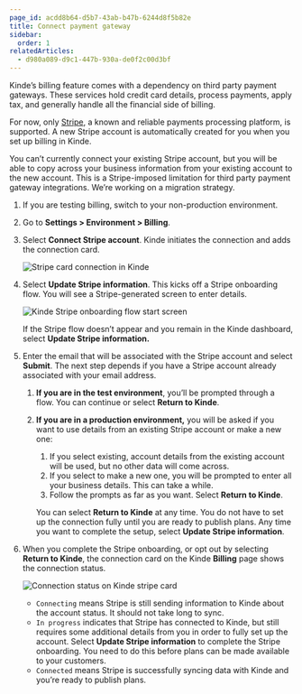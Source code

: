 ```yaml
---
page_id: acdd8b64-d5b7-43ab-b47b-6244d8f5b82e
title: Connect payment gateway
sidebar:
  order: 1
relatedArticles:
  - d980a089-d9c1-447b-930a-de0f2c00d3bf
---
```


Kinde’s billing feature comes with a dependency on third party payment gateways. These services hold credit card details, process payments, apply tax, and generally handle all the financial side of billing.

For now, only [Stripe](https://stripe.com), a known and reliable payments processing platform, is supported. A new Stripe account is automatically created for you when you set up billing in Kinde. 

<Aside type="warning">

You can’t currently connect your existing Stripe account, but you will be able to copy across your business information from your existing account to the new account. This is a Stripe-imposed limitation for third party payment gateway integrations. We’re working on a migration strategy.

</Aside>

1. If you are testing billing, switch to your non-production environment.
2. Go to **Settings > Environment > Billing**.
3. Select **Connect Stripe account**. Kinde initiates the connection and adds the connection card.
    
    ![Stripe card connection in Kinde](https://imagedelivery.net/skPPZTHzSlcslvHjesZQcQ/f3797997-6681-41c8-a297-4a962d5d0500/public)
    
4. Select **Update Stripe information**. This kicks off a Stripe onboarding flow. You will see a Stripe-generated screen to enter details.
    
    ![Kinde Stripe onboarding flow start screen](https://imagedelivery.net/skPPZTHzSlcslvHjesZQcQ/71b08393-f43d-4f91-3268-7501e08d3f00/public)
    
    <Aside>
    
    If the Stripe flow doesn’t appear and you remain in the Kinde dashboard, select **Update Stripe information.**
    
    </Aside>
    
5. Enter the email that will be associated with the Stripe account and select **Submit**. The next step depends if you have a Stripe account already associated with your email address.
    1. **If you are in the test environment**, you’ll be prompted through a flow. You can continue or select **Return to Kinde**. 
    2. **If you are in a production environment,** you will be asked if you want to use details from an existing Stripe account or make a new one: 
        1. If you select existing, account details from the existing account will be used, but no other data will come across. 
        2. If you select to make a new one, you will be prompted to enter all your business details. This can take a while. 
        3. Follow the prompts as far as you want. Select **Return to Kinde**.
        
        <Aside>
        
        You can select **Return to Kinde** at any time. You do not have to set up the connection fully until you are ready to publish plans. Any time you want to complete the setup, select **Update         Stripe information**.
        
        </Aside>
        
6. When you complete the Stripe onboarding, or opt out by selecting **Return to Kinde**, the connection card on the Kinde **Billing** page shows the connection status. 
    
    ![Connection status on Kinde stripe card](https://imagedelivery.net/skPPZTHzSlcslvHjesZQcQ/f4eb395b-069e-42c3-ab4f-d78cc52e8800/public)
    
    - `Connecting`  means Stripe is still sending information to Kinde about the account status. It should not take long to sync.
    - `In progress`  indicates that Stripe has connected to Kinde, but still requires some additional details from you in order to fully set up the account. Select **Update Stripe information** to complete the Stripe onboarding. You need to do this before plans can be made available to your customers.
    - `Connected` means Stripe is successfully syncing data with Kinde and you’re ready to publish plans.
